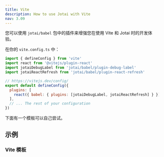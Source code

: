 ```yaml
---
title: Vite
description: How to use Jotai with Vite
nav: 3.09
---
```


您可以使用 `jotai/babel` 包中的插件来增强您在使用 Vite 和 Jotai 时的开发体验。

在你的 `vite.config.ts` 中：

```js
import { defineConfig } from 'vite'
import react from '@vitejs/plugin-react'
import jotaiDebugLabel from 'jotai/babel/plugin-debug-label'
import jotaiReactRefresh from 'jotai/babel/plugin-react-refresh'

// https://vitejs.dev/config/
export default defineConfig({
  plugins: [
    react({ babel: { plugins: [jotaiDebugLabel, jotaiReactRefresh] } }),
  ],
  // ... The rest of your configuration
})
```

下面有一个模板可以自己尝试。

## 示例

### Vite 模板

<Stackblitz id="vitejs-vite-xhhxve" file="vite.config.ts" />
